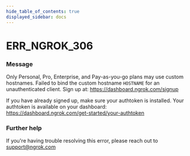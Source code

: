 ```yaml
---
hide_table_of_contents: true
displayed_sidebar: docs
---
```



# ERR_NGROK_306

### Message
Only Personal, Pro, Enterprise, and Pay-as-you-go plans may use custom hostnames.
Failed to bind the custom hostname `HOSTNAME` for an unauthenticated client.
Sign up at: https://dashboard.ngrok.com/signup

If you have already signed up, make sure your authtoken is installed.
Your authtoken is available on your dashboard: https://dashboard.ngrok.com/get-started/your-authtoken

<ErrorDetails error='err_ngrok_306' />


### Further help
If you're having trouble resolving this error, please reach out to [support@ngrok.com](mailto:support@ngrok.com?subject=Help%20with%20ERR_NGROK_306)

